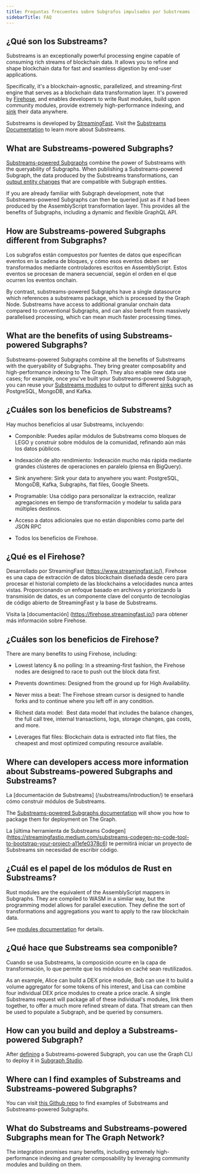 ```yaml
---
title: Preguntas frecuentes sobre Subgrafos impulsados por Substreams - FAQ
sidebarTitle: FAQ
---
```


## ¿Qué son los Substreams?

Substreams is an exceptionally powerful processing engine capable of consuming rich streams of blockchain data. It allows you to refine and shape blockchain data for fast and seamless digestion by end-user applications.

Specifically, it's a blockchain-agnostic, parallelized, and streaming-first engine that serves as a blockchain data transformation layer. It's powered by [Firehose](https://firehose.streamingfast.io/), and enables developers to write Rust modules, build upon community modules, provide extremely high-performance indexing, and [sink](/substreams/developing/sinks/) their data anywhere.

Substreams is developed by [StreamingFast](https://www.streamingfast.io/). Visit the [Substreams Documentation](/substreams/introduction/) to learn more about Substreams.

## What are Substreams-powered Subgraphs?

[Substreams-powered Subgraphs](/sps/introduction/) combine the power of Substreams with the queryability of Subgraphs. When publishing a Substreams-powered Subgraph, the data produced by the Substreams transformations, can [output entity changes](https://github.com/streamingfast/substreams-sink-entity-changes/blob/develop/substreams-entity-change/src/tables.rs) that are compatible with Subgraph entities.

If you are already familiar with Subgraph development, note that Substreams-powered Subgraphs can then be queried just as if it had been produced by the AssemblyScript transformation layer. This provides all the benefits of Subgraphs, including a dynamic and flexible GraphQL API.

## How are Substreams-powered Subgraphs different from Subgraphs?

Los subgrafos están compuestos por fuentes de datos que especifican eventos en la cadena de bloques, y cómo esos eventos deben ser transformados mediante controladores escritos en AssemblyScript. Estos eventos se procesan de manera secuencial, según el orden en el que ocurren los eventos onchain.

By contrast, substreams-powered Subgraphs have a single datasource which references a substreams package, which is processed by the Graph Node. Substreams have access to additional granular onchain data compared to conventional Subgraphs, and can also benefit from massively parallelised processing, which can mean much faster processing times.

## What are the benefits of using Substreams-powered Subgraphs?

Substreams-powered Subgraphs combine all the benefits of Substreams with the queryability of Subgraphs. They bring greater composability and high-performance indexing to The Graph. They also enable new data use cases; for example, once you've built your Substreams-powered Subgraph, you can reuse your [Substreams modules](https://docs.substreams.dev/reference-material/substreams-components/modules#modules) to output to different [sinks](https://substreams.streamingfast.io/reference-and-specs/manifests#sink) such as PostgreSQL, MongoDB, and Kafka.

## ¿Cuáles son los beneficios de Substreams?

Hay muchos beneficios al usar Substreams, incluyendo:

- Componible: Puedes apilar módulos de Substreams como bloques de LEGO y construir sobre módulos de la comunidad, refinando aún más los datos públicos.

- Indexación de alto rendimiento: Indexación mucho más rápida mediante grandes clústeres de operaciones en paralelo (piensa en BigQuery).

- Sink anywhere: Sink your data to anywhere you want: PostgreSQL, MongoDB, Kafka, Subgraphs, flat files, Google Sheets.

- Programable: Usa código para personalizar la extracción, realizar agregaciones en tiempo de transformación y modelar tu salida para múltiples destinos.

- Acceso a datos adicionales que no están disponibles como parte del JSON RPC

- Todos los beneficios de Firehose.

## ¿Qué es el Firehose?

Desarrollado por StreamingFast (https://www.streamingfast.io/), Firehose es una capa de extracción de datos blockchain diseñada desde cero para procesar el historial completo de las blockchains a velocidades nunca antes vistas. Proporcionando un enfoque basado en archivos y priorizando la transmisión de datos, es un componente clave del conjunto de tecnologías de código abierto de StreamingFast y la base de Substreams.

Visita la [documentación] (https://firehose.streamingfast.io/) para obtener más información sobre Firehose.

## ¿Cuáles son los beneficios de Firehose?

There are many benefits to using Firehose, including:

- Lowest latency & no polling: In a streaming-first fashion, the Firehose nodes are designed to race to push out the block data first.

- Prevents downtimes: Designed from the ground up for High Availability.

- Never miss a beat: The Firehose stream cursor is designed to handle forks and to continue where you left off in any condition.

- Richest data model:  Best data model that includes the balance changes, the full call tree, internal transactions, logs, storage changes, gas costs, and more.

- Leverages flat files: Blockchain data is extracted into flat files, the cheapest and most optimized computing resource available.

## Where can developers access more information about Substreams-powered Subgraphs and Substreams?

La [documentación de Substreams] (/substreams/introduction/) te enseñará cómo construir módulos de Substreams.

The [Substreams-powered Subgraphs documentation](/sps/introduction/) will show you how to package them for deployment on The Graph.

La [última herramienta de Substreams Codegen] (https://streamingfastio.medium.com/substreams-codegen-no-code-tool-to-bootstrap-your-project-a11efe0378c6) te permitirá iniciar un proyecto de Substreams sin necesidad de escribir código.

## ¿Cuál es el papel de los módulos de Rust en Substreams?

Rust modules are the equivalent of the AssemblyScript mappers in Subgraphs. They are compiled to WASM in a similar way, but the programming model allows for parallel execution. They define the sort of transformations and aggregations you want to apply to the raw blockchain data.

See [modules documentation](https://docs.substreams.dev/reference-material/substreams-components/modules#modules) for details.

## ¿Qué hace que Substreams sea componible?

Cuando se usa Substreams, la composición ocurre en la capa de transformación, lo que permite que los módulos en caché sean reutilizados.

As an example, Alice can build a DEX price module, Bob can use it to build a volume aggregator for some tokens of his interest, and Lisa can combine four individual DEX price modules to create a price oracle. A single Substreams request will package all of these individual's modules, link them together, to offer a much more refined stream of data. That stream can then be used to populate a Subgraph, and be queried by consumers.

## How can you build and deploy a Substreams-powered Subgraph?

After [defining](/sps/introduction/) a Substreams-powered Subgraph, you can use the Graph CLI to deploy it in [Subgraph Studio](https://thegraph.com/studio/).

## Where can I find examples of Substreams and Substreams-powered Subgraphs?

You can visit [this Github repo](https://github.com/pinax-network/awesome-substreams) to find examples of Substreams and Substreams-powered Subgraphs.

## What do Substreams and Substreams-powered Subgraphs mean for The Graph Network?

The integration promises many benefits, including extremely high-performance indexing and greater composability by leveraging community modules and building on them.
